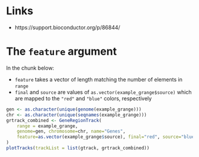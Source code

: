 
# Links

- https://support.bioconductor.org/p/86844/

# The `feature` argument

In the chunk below:

- `feature` takes a vector of length matching the number of elements in `range`
- `final` and `source` are values of `as.vector(example_grange$source)`
   which are mapped to the `"red"` and `"blue"` colors, respectively

```r
gen <- as.character(unique(genome(example_grange)))
chr <- as.character(unique(seqnames(example_grange)))
grtrack_combined <- GeneRegionTrack(
    range = example_grange,
    genome=gen, chromosome=chr, name="Genes",
    feature=as.vector(example_grange$source), final="red", source="blue"
)
plotTracks(trackList = list(gtrack, grtrack_combined))
```

